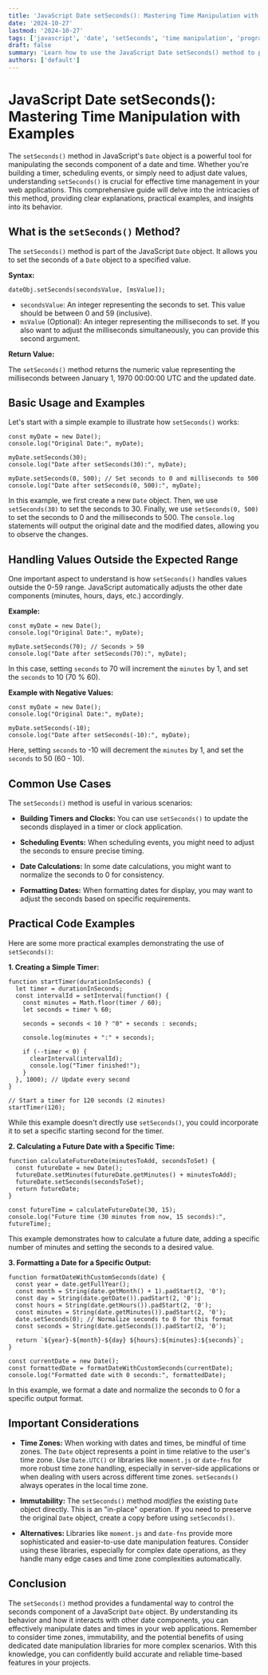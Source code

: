 ```yaml
---
title: 'JavaScript Date setSeconds(): Mastering Time Manipulation with Examples'
date: '2024-10-27'
lastmod: '2024-10-27'
tags: ['javascript', 'date', 'setSeconds', 'time manipulation', 'programming', 'web development']
draft: false
summary: 'Learn how to use the JavaScript Date setSeconds() method to precisely control the seconds component of a Date object. Explore practical examples and common use cases for effective time manipulation in your web applications.'
authors: ['default']
---
```


# JavaScript Date setSeconds(): Mastering Time Manipulation with Examples

The `setSeconds()` method in JavaScript's `Date` object is a powerful tool for manipulating the seconds component of a date and time. Whether you're building a timer, scheduling events, or simply need to adjust date values, understanding `setSeconds()` is crucial for effective time management in your web applications. This comprehensive guide will delve into the intricacies of this method, providing clear explanations, practical examples, and insights into its behavior.

## What is the `setSeconds()` Method?

The `setSeconds()` method is part of the JavaScript `Date` object. It allows you to set the seconds of a `Date` object to a specified value.

**Syntax:**

```plaintext
dateObj.setSeconds(secondsValue, [msValue]);
```

- `secondsValue`: An integer representing the seconds to set. This value should be between 0 and 59 (inclusive).
- `msValue` (Optional): An integer representing the milliseconds to set. If you also want to adjust the milliseconds simultaneously, you can provide this second argument.

**Return Value:**

The `setSeconds()` method returns the numeric value representing the milliseconds between January 1, 1970 00:00:00 UTC and the updated date.

## Basic Usage and Examples

Let's start with a simple example to illustrate how `setSeconds()` works:

```plaintext
const myDate = new Date();
console.log("Original Date:", myDate);

myDate.setSeconds(30);
console.log("Date after setSeconds(30):", myDate);

myDate.setSeconds(0, 500); // Set seconds to 0 and milliseconds to 500
console.log("Date after setSeconds(0, 500):", myDate);
```

In this example, we first create a new `Date` object. Then, we use `setSeconds(30)` to set the seconds to 30. Finally, we use `setSeconds(0, 500)` to set the seconds to 0 and the milliseconds to 500. The `console.log` statements will output the original date and the modified dates, allowing you to observe the changes.

## Handling Values Outside the Expected Range

One important aspect to understand is how `setSeconds()` handles values outside the 0-59 range. JavaScript automatically adjusts the other date components (minutes, hours, days, etc.) accordingly.

**Example:**

```plaintext
const myDate = new Date();
console.log("Original Date:", myDate);

myDate.setSeconds(70); // Seconds > 59
console.log("Date after setSeconds(70):", myDate);
```

In this case, setting `seconds` to 70 will increment the `minutes` by 1, and set the `seconds` to 10 (70 % 60).

**Example with Negative Values:**

```plaintext
const myDate = new Date();
console.log("Original Date:", myDate);

myDate.setSeconds(-10);
console.log("Date after setSeconds(-10):", myDate);
```

Here, setting `seconds` to -10 will decrement the `minutes` by 1, and set the `seconds` to 50 (60 - 10).

## Common Use Cases

The `setSeconds()` method is useful in various scenarios:

- **Building Timers and Clocks:** You can use `setSeconds()` to update the seconds displayed in a timer or clock application.

- **Scheduling Events:** When scheduling events, you might need to adjust the seconds to ensure precise timing.

- **Date Calculations:** In some date calculations, you might want to normalize the seconds to 0 for consistency.

- **Formatting Dates:** When formatting dates for display, you may want to adjust the seconds based on specific requirements.

## Practical Code Examples

Here are some more practical examples demonstrating the use of `setSeconds()`:

**1. Creating a Simple Timer:**

```plaintext
function startTimer(durationInSeconds) {
  let timer = durationInSeconds;
  const intervalId = setInterval(function() {
    const minutes = Math.floor(timer / 60);
    let seconds = timer % 60;

    seconds = seconds < 10 ? "0" + seconds : seconds;

    console.log(minutes + ":" + seconds);

    if (--timer < 0) {
      clearInterval(intervalId);
      console.log("Timer finished!");
    }
  }, 1000); // Update every second
}

// Start a timer for 120 seconds (2 minutes)
startTimer(120);
```

While this example doesn't directly use `setSeconds()`, you could incorporate it to set a specific starting second for the timer.

**2. Calculating a Future Date with a Specific Time:**

```plaintext
function calculateFutureDate(minutesToAdd, secondsToSet) {
  const futureDate = new Date();
  futureDate.setMinutes(futureDate.getMinutes() + minutesToAdd);
  futureDate.setSeconds(secondsToSet);
  return futureDate;
}

const futureTime = calculateFutureDate(30, 15);
console.log("Future time (30 minutes from now, 15 seconds):", futureTime);
```

This example demonstrates how to calculate a future date, adding a specific number of minutes and setting the seconds to a desired value.

**3. Formatting a Date for a Specific Output:**

```plaintext
function formatDateWithCustomSeconds(date) {
  const year = date.getFullYear();
  const month = String(date.getMonth() + 1).padStart(2, '0');
  const day = String(date.getDate()).padStart(2, '0');
  const hours = String(date.getHours()).padStart(2, '0');
  const minutes = String(date.getMinutes()).padStart(2, '0');
  date.setSeconds(0); // Normalize seconds to 0 for this format
  const seconds = String(date.getSeconds()).padStart(2, '0');

  return `${year}-${month}-${day} ${hours}:${minutes}:${seconds}`;
}

const currentDate = new Date();
const formattedDate = formatDateWithCustomSeconds(currentDate);
console.log("Formatted date with 0 seconds:", formattedDate);
```

In this example, we format a date and normalize the seconds to 0 for a specific output format.

## Important Considerations

- **Time Zones:** When working with dates and times, be mindful of time zones. The `Date` object represents a point in time relative to the user's time zone. Use `Date.UTC()` or libraries like `moment.js` or `date-fns` for more robust time zone handling, especially in server-side applications or when dealing with users across different time zones. `setSeconds()` always operates in the local time zone.

- **Immutability:** The `setSeconds()` method _modifies_ the existing `Date` object directly. This is an "in-place" operation. If you need to preserve the original `Date` object, create a copy before using `setSeconds()`.

- **Alternatives:** Libraries like `moment.js` and `date-fns` provide more sophisticated and easier-to-use date manipulation features. Consider using these libraries, especially for complex date operations, as they handle many edge cases and time zone complexities automatically.

## Conclusion

The `setSeconds()` method provides a fundamental way to control the seconds component of a JavaScript `Date` object. By understanding its behavior and how it interacts with other date components, you can effectively manipulate dates and times in your web applications. Remember to consider time zones, immutability, and the potential benefits of using dedicated date manipulation libraries for more complex scenarios. With this knowledge, you can confidently build accurate and reliable time-based features in your projects.
